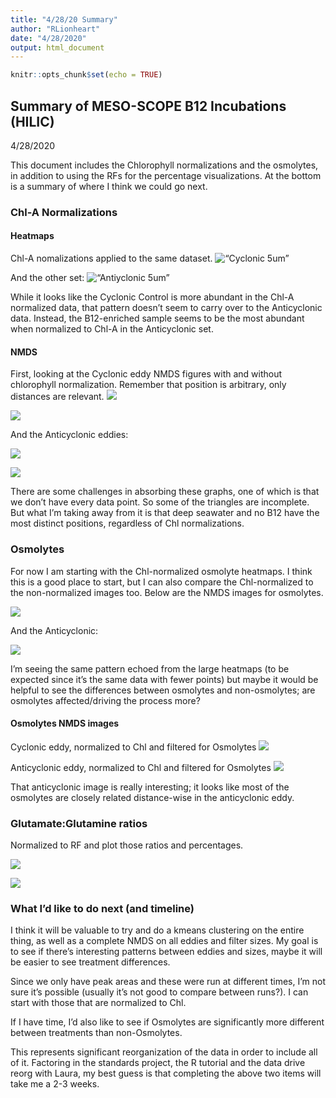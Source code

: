 ```yaml
---
title: "4/28/20 Summary"
author: "RLionheart"
date: "4/28/2020"
output: html_document
---
```


```r
knitr::opts_chunk$set(echo = TRUE)
```

## Summary of MESO-SCOPE B12 Incubations (HILIC) 
4/28/2020

This document includes the Chlorophyll normalizations and the osmolytes, in addition to using the RFs for the percentage visualizations. At the bottom is a summary of where I think we could go next.

### Chl-A Normalizations
#### Heatmaps

Chl-A nomalizations applied to the same dataset.
!["Cyclonic 5um"](./figures/Cyclonic_ChlvnoChl.png)

And the other set:
!["Antiyclonic 5um"](./figures/Anticyclonic_ChlvnoChl.png)

While it looks like the Cyclonic Control is more abundant in the Chl-A normalized data, that pattern doesn't seem to carry over to the Anticyclonic data. Instead, the B12-enriched sample seems to be the most abundant when normalized to Chl-A in the Anticyclonic set.

#### NMDS 

First, looking at the Cyclonic eddy NMDS figures with and without chlorophyll normalization. Remember that position is arbitrary, only distances are relevant.
![](./figures/Incubation Experiments: Eddy1_Cyclonic_5um_noChl.png)

![](./figures/Incubation Experiments: Eddy1_Cyclonic_5um_wChl.png)

And the Anticyclonic eddies:

![](./figures/Incubation Experiments: Eddy2_Anticyclonic_5um_noChl.png)


![](./figures/Incubation Experiments: Eddy2_Anticyclonic_5um_wChl.png)

There are some challenges in absorbing these graphs, one of which is that we don't have every data point. So some of the triangles are incomplete. But what I'm taking away from it is that deep seawater and no B12 have the most distinct positions, regardless of Chl normalizations.

### Osmolytes

For now I am starting with the Chl-normalized osmolyte heatmaps. I think this is a good place to start, but I can also compare the Chl-normalized to the non-normalized images too. Below are the NMDS images for osmolytes.

![](./figures/Osmolytes_IL1_5um_Chl.png)

And the Anticyclonic:

![](./figures/Osmolytes_IL2_5um_Chl.png)

I'm seeing the same pattern echoed from the large heatmaps (to be expected since it's the same data with fewer points) but maybe it would be helpful to see the differences between osmolytes and non-osmolytes; are osmolytes affected/driving the process more?

#### Osmolytes NMDS images

Cyclonic eddy, normalized to Chl and filtered for Osmolytes
![](./figures/Incubation Experiments: Eddy1_Cyclonic_5um_wChl, Osmolytes.png)

Anticyclonic eddy, normalized to Chl and filtered for Osmolytes
![](./figures/Incubation Experiments: Eddy2_Anticyclonic_5um_wChl, Osmolytes.png)

That anticyclonic image is really interesting; it looks like most of the osmolytes are closely related distance-wise in the anticyclonic eddy.


### Glutamate:Glutamine ratios
Normalized to RF and plot those ratios and percentages.

![](./figures/Percentages_IL15_Glutamine_Glutamate_RF.png)

![](./figures/Percentages_IL25um_Glutamine_Glutamate_RF.png)


### What I'd like to do next (and timeline)

I think it will be valuable to try and do a kmeans clustering on the entire thing, as well as a complete NMDS on all eddies and filter sizes. My goal is to see if there's interesting patterns between eddies and sizes, maybe it will be easier to see treatment differences. 

Since we only have peak areas and these were run at different times, I'm not sure it's possible (usually it's not good to compare between runs?). I can start with those that are normalized to Chl.

If I have time, I'd also like to see if Osmolytes are significantly more different between treatments than non-Osmolytes.

This represents significant reorganization of the data in order to include all of it. Factoring in the standards project, the R tutorial and the data drive reorg with Laura, my best guess is that completing the above two items will take me a 2-3 weeks. 